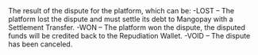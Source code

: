   
<ParamField body="ResultCode" type="string">     
The result of the dispute for the platform, which can be:  
-LOST – The platform lost the dispute and must settle its debt to Mangopay with a Settlement Transfer.  
-WON – The platform won the dispute, the disputed funds will be credited back to the Repudiation Wallet.  
-VOID – The dispute has been canceled.  
</ParamField>